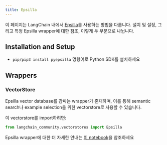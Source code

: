 ```yaml
---
title: Epsilla
---
```


이 페이지는 LangChain 내에서 [Epsilla](https://github.com/epsilla-cloud/vectordb)를 사용하는 방법을 다룹니다.
설치 및 설정, 그리고 특정 Epsilla wrapper에 대한 참조, 이렇게 두 부분으로 나뉩니다.

## Installation and Setup

- `pip/pip3 install pyepsilla` 명령어로 Python SDK를 설치하세요

## Wrappers

### VectorStore

Epsilla vector database를 감싸는 wrapper가 존재하며, 이를 통해 semantic search나 example selection을 위한 vectorstore로 사용할 수 있습니다.

이 vectorstore를 import하려면:

```python
from langchain_community.vectorstores import Epsilla
```

Epsilla wrapper에 대한 더 자세한 안내는 [이 notebook](/oss/integrations/vectorstores/epsilla)을 참조하세요